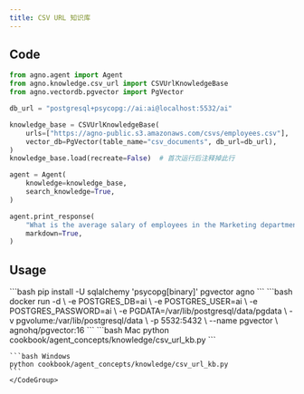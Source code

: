 ```yaml
---
title: CSV URL 知识库
---
```


## Code

```python
from agno.agent import Agent
from agno.knowledge.csv_url import CSVUrlKnowledgeBase
from agno.vectordb.pgvector import PgVector

db_url = "postgresql+psycopg://ai:ai@localhost:5532/ai"

knowledge_base = CSVUrlKnowledgeBase(
    urls=["https://agno-public.s3.amazonaws.com/csvs/employees.csv"],
    vector_db=PgVector(table_name="csv_documents", db_url=db_url),
)
knowledge_base.load(recreate=False)  # 首次运行后注释掉此行

agent = Agent(
    knowledge=knowledge_base,
    search_knowledge=True,
)

agent.print_response(
    "What is the average salary of employees in the Marketing department?",
    markdown=True,
)
```

## Usage

<Steps>
  <Snippet file="create-venv-step.mdx" />

  <Step title="安装库">
    ```bash
    pip install -U sqlalchemy 'psycopg[binary]' pgvector agno
    ```
  </Step>

  <Step title="运行 PgVector">
    ```bash
    docker run -d \
      -e POSTGRES_DB=ai \
      -e POSTGRES_USER=ai \
      -e POSTGRES_PASSWORD=ai \
      -e PGDATA=/var/lib/postgresql/data/pgdata \
      -v pgvolume:/var/lib/postgresql/data \
      -p 5532:5432 \
      --name pgvector \
      agnohq/pgvector:16
    ```
  </Step>

  <Step title="运行 Agent">
    <CodeGroup>
    ```bash Mac
    python cookbook/agent_concepts/knowledge/csv_url_kb.py
    ```

    ```bash Windows
    python cookbook/agent_concepts/knowledge/csv_url_kb.py
    ```
    </CodeGroup>
  </Step>
</Steps>